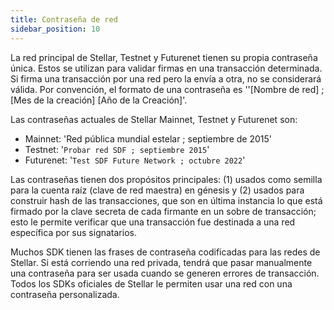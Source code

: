```yaml
---
title: Contraseña de red
sidebar_position: 10
---
```


La red principal de Stellar, Testnet y Futurenet tienen su propia contraseña única. Estos se utilizan para validar firmas en una transacción determinada. Si firma una transacción por una red pero la envía a otra, no se considerará válida. Por convención, el formato de una contraseña es ''[Nombre de red] ; [Mes de la creación] [Año de la Creación]'.

Las contraseñas actuales de Stellar Mainnet, Testnet y Futurenet son:

- Mainnet: 'Red pública mundial estelar ; septiembre de 2015'
- Testnet: '`Probar red SDF ; septiembre 2015`'
- Futurenet: '`Test SDF Future Network ; octubre 2022`'

Las contraseñas tienen dos propósitos principales: (1) usados como semilla para la cuenta raíz (clave de red maestra) en génesis y (2) usados para construir hash de las transacciones, que son en última instancia lo que está firmado por la clave secreta de cada firmante en un sobre de transacción; esto le permite verificar que una transacción fue destinada a una red específica por sus signatarios.

Muchos SDK tienen las frases de contraseña codificadas para las redes de Stellar. Si está corriendo una red privada, tendrá que pasar manualmente una contraseña para ser usada cuando se generen errores de transacción. Todos los SDKs oficiales de Stellar le permiten usar una red con una contraseña personalizada.
